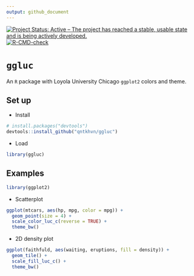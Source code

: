 ```yaml
---
output: github_document
---
```


<!-- badges: start -->
[![Project Status: Active – The project has reached a stable, usable
state and is being actively
developed.](https://www.repostatus.org/badges/latest/active.svg)](https://www.repostatus.org/#active)
[![R-CMD-check](https://github.com/qntkhvn/ggluc/workflows/R-CMD-check/badge.svg)](https://github.com/qntkhvn/ggluc/actions)
<!-- badges: end -->

# `ggluc`

An `R` package with Loyola University Chicago `ggplot2` colors and theme.

## Set up

* Install

```r
# install.packages("devtools")
devtools::install_github("qntkhvn/ggluc")
```

* Load

```r
library(ggluc)
```

## Examples

```r
library(ggplot2)
```

*   Scatterplot

```r
ggplot(mtcars, aes(hp, mpg, color = mpg)) +
  geom_point(size = 4) +
  scale_color_luc_c(reverse = TRUE) +
  theme_bw()
```

*   2D density plot

```r
ggplot(faithfuld, aes(waiting, eruptions, fill = density)) +
  geom_tile() +
  scale_fill_luc_c() +
  theme_bw()
```

